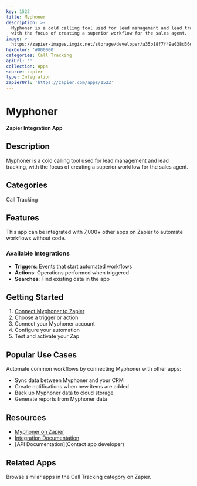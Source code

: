 ```yaml
---
key: 1522
title: Myphoner
description: >-
  Myphoner is a cold calling tool used for lead management and lead tracking,
  with the focus of creating a superior workflow for the sales agent.
image: >-
  https://zapier-images.imgix.net/storage/developer/a35b18f7f49e038d36d9311e8ee81ac5.png?auto=format%2Ccompress&ixlib=python-3.0.0&q=50
hexColor: '#000000'
categories: Call Tracking
apiUrl: ''
collection: Apps
source: zapier
type: Integration
zapierUrl: 'https://zapier.com/apps/1522'
---
```

# Myphoner

**Zapier Integration App**

## Description

Myphoner is a cold calling tool used for lead management and lead tracking, with the focus of creating a superior workflow for the sales agent.

## Categories

Call Tracking

## Features

This app can be integrated with 7,000+ other apps on Zapier to automate workflows without code.

### Available Integrations

- **Triggers**: Events that start automated workflows
- **Actions**: Operations performed when triggered
- **Searches**: Find existing data in the app

## Getting Started

1. [Connect Myphoner to Zapier](https://zapier.com/apps/1522)
2. Choose a trigger or action
3. Connect your Myphoner account
4. Configure your automation
5. Test and activate your Zap

## Popular Use Cases

Automate common workflows by connecting Myphoner with other apps:

- Sync data between Myphoner and your CRM
- Create notifications when new items are added
- Back up Myphoner data to cloud storage
- Generate reports from Myphoner data

## Resources

- [Myphoner on Zapier](https://zapier.com/apps/1522)
- [Integration Documentation](https://zapier.com/apps/1522/integrations)
- [API Documentation](Contact app developer)

## Related Apps

Browse similar apps in the Call Tracking category on Zapier.
